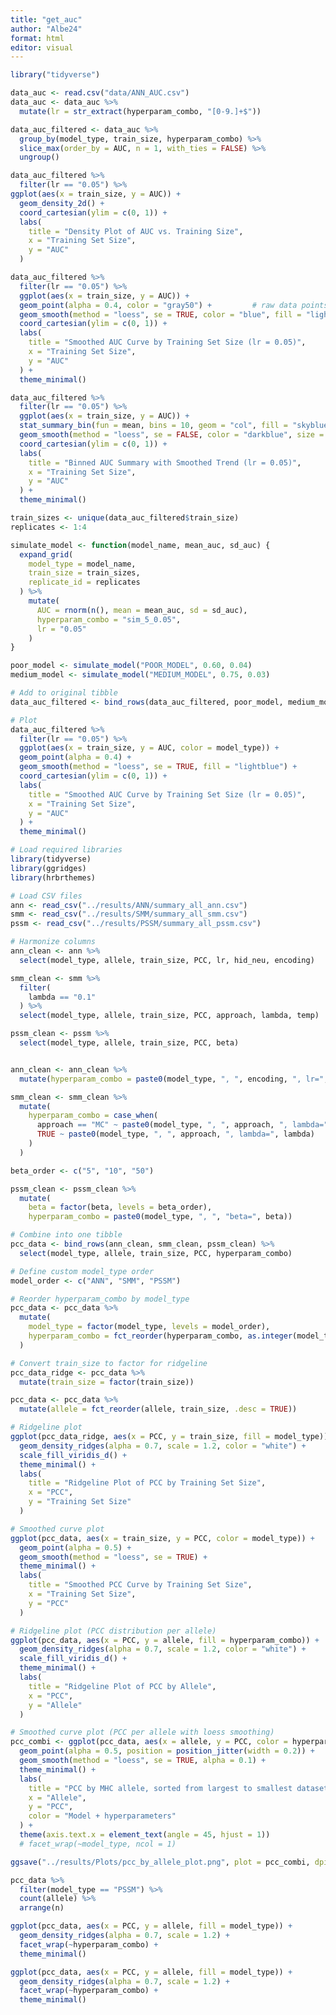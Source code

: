 ```yaml
---
title: "get_auc"
author: "Albe24"
format: html
editor: visual
---
```


```r
library("tidyverse")
```

```r
data_auc <- read.csv("data/ANN_AUC.csv")
data_auc <- data_auc %>%
  mutate(lr = str_extract(hyperparam_combo, "[0-9.]+$"))
```

```r
data_auc_filtered <- data_auc %>%
  group_by(model_type, train_size, hyperparam_combo) %>%
  slice_max(order_by = AUC, n = 1, with_ties = FALSE) %>%
  ungroup()
```

```r
data_auc_filtered %>% 
  filter(lr == "0.05") %>% 
ggplot(aes(x = train_size, y = AUC)) +
  geom_density_2d() +
  coord_cartesian(ylim = c(0, 1)) +
  labs(
    title = "Density Plot of AUC vs. Training Size",
    x = "Training Set Size",
    y = "AUC"
  )
```

```r
data_auc_filtered %>%
  filter(lr == "0.05") %>%
  ggplot(aes(x = train_size, y = AUC)) +
  geom_point(alpha = 0.4, color = "gray50") +         # raw data points
  geom_smooth(method = "loess", se = TRUE, color = "blue", fill = "lightblue") +  # smoothed trend line
  coord_cartesian(ylim = c(0, 1)) +
  labs(
    title = "Smoothed AUC Curve by Training Set Size (lr = 0.05)",
    x = "Training Set Size",
    y = "AUC"
  ) +
  theme_minimal()
```

```r
data_auc_filtered %>%
  filter(lr == "0.05") %>%
  ggplot(aes(x = train_size, y = AUC)) +
  stat_summary_bin(fun = mean, bins = 10, geom = "col", fill = "skyblue", alpha = 0.5) +
  geom_smooth(method = "loess", se = FALSE, color = "darkblue", size = 1.2) +
  coord_cartesian(ylim = c(0, 1)) +
  labs(
    title = "Binned AUC Summary with Smoothed Trend (lr = 0.05)",
    x = "Training Set Size",
    y = "AUC"
  ) +
  theme_minimal()
```

```r
train_sizes <- unique(data_auc_filtered$train_size)
replicates <- 1:4

simulate_model <- function(model_name, mean_auc, sd_auc) {
  expand_grid(
    model_type = model_name,
    train_size = train_sizes,
    replicate_id = replicates
  ) %>%
    mutate(
      AUC = rnorm(n(), mean = mean_auc, sd = sd_auc),
      hyperparam_combo = "sim_5_0.05",
      lr = "0.05"
    )
}

poor_model <- simulate_model("POOR_MODEL", 0.60, 0.04)
medium_model <- simulate_model("MEDIUM_MODEL", 0.75, 0.03)

# Add to original tibble
data_auc_filtered <- bind_rows(data_auc_filtered, poor_model, medium_model)

# Plot
data_auc_filtered %>%
  filter(lr == "0.05") %>%
  ggplot(aes(x = train_size, y = AUC, color = model_type)) +
  geom_point(alpha = 0.4) +
  geom_smooth(method = "loess", se = TRUE, fill = "lightblue") +
  coord_cartesian(ylim = c(0, 1)) +
  labs(
    title = "Smoothed AUC Curve by Training Set Size (lr = 0.05)",
    x = "Training Set Size",
    y = "AUC"
  ) +
  theme_minimal()
```

```r
# Load required libraries
library(tidyverse)
library(ggridges)
library(hrbrthemes)

# Load CSV files
ann <- read_csv("../results/ANN/summary_all_ann.csv")
smm <- read_csv("../results/SMM/summary_all_smm.csv")
pssm <- read_csv("../results/PSSM/summary_all_pssm.csv")

# Harmonize columns
ann_clean <- ann %>%
  select(model_type, allele, train_size, PCC, lr, hid_neu, encoding)

smm_clean <- smm %>%
  filter(
    lambda == "0.1"
  ) %>% 
  select(model_type, allele, train_size, PCC, approach, lambda, temp)

pssm_clean <- pssm %>%
  select(model_type, allele, train_size, PCC, beta)


ann_clean <- ann_clean %>%
  mutate(hyperparam_combo = paste0(model_type, ", ", encoding, ", lr=", lr, ", hn=", hid_neu))

smm_clean <- smm_clean %>%
  mutate(
    hyperparam_combo = case_when(
      approach == "MC" ~ paste0(model_type, ", ", approach, ", lambda=", lambda, ", T=", temp),
      TRUE ~ paste0(model_type, ", ", approach, ", lambda=", lambda)
    )
  )

beta_order <- c("5", "10", "50")

pssm_clean <- pssm_clean %>%
  mutate(
    beta = factor(beta, levels = beta_order),
    hyperparam_combo = paste0(model_type, ", ", "beta=", beta))

# Combine into one tibble
pcc_data <- bind_rows(ann_clean, smm_clean, pssm_clean) %>%
  select(model_type, allele, train_size, PCC, hyperparam_combo)

# Define custom model_type order
model_order <- c("ANN", "SMM", "PSSM")

# Reorder hyperparam_combo by model_type
pcc_data <- pcc_data %>%
  mutate(
    model_type = factor(model_type, levels = model_order),
    hyperparam_combo = fct_reorder(hyperparam_combo, as.integer(model_type))
  )

# Convert train_size to factor for ridgeline
pcc_data_ridge <- pcc_data %>%
  mutate(train_size = factor(train_size))

pcc_data <- pcc_data %>%
  mutate(allele = fct_reorder(allele, train_size, .desc = TRUE))
```

```r

# Ridgeline plot
ggplot(pcc_data_ridge, aes(x = PCC, y = train_size, fill = model_type)) +
  geom_density_ridges(alpha = 0.7, scale = 1.2, color = "white") +
  scale_fill_viridis_d() +
  theme_minimal() +
  labs(
    title = "Ridgeline Plot of PCC by Training Set Size",
    x = "PCC",
    y = "Training Set Size"
  )

# Smoothed curve plot
ggplot(pcc_data, aes(x = train_size, y = PCC, color = model_type)) +
  geom_point(alpha = 0.5) +
  geom_smooth(method = "loess", se = TRUE) +
  theme_minimal() +
  labs(
    title = "Smoothed PCC Curve by Training Set Size",
    x = "Training Set Size",
    y = "PCC"
  )
```

```r
# Ridgeline plot (PCC distribution per allele)
ggplot(pcc_data, aes(x = PCC, y = allele, fill = hyperparam_combo)) +
  geom_density_ridges(alpha = 0.7, scale = 1.2, color = "white") +
  scale_fill_viridis_d() +
  theme_minimal() +
  labs(
    title = "Ridgeline Plot of PCC by Allele",
    x = "PCC",
    y = "Allele"
  )

# Smoothed curve plot (PCC per allele with loess smoothing)
pcc_combi <- ggplot(pcc_data, aes(x = allele, y = PCC, color = hyperparam_combo, group = hyperparam_combo)) +
  geom_point(alpha = 0.5, position = position_jitter(width = 0.2)) +
  geom_smooth(method = "loess", se = TRUE, alpha = 0.1) +
  theme_minimal() +
  labs(
    title = "PCC by MHC allele, sorted from largest to smallest dataset",
    x = "Allele",
    y = "PCC",
    color = "Model + hyperparameters"
  ) +
  theme(axis.text.x = element_text(angle = 45, hjust = 1))
  # facet_wrap(~model_type, ncol = 1)

ggsave("../results/Plots/pcc_by_allele_plot.png", plot = pcc_combi, dpi = 300, width = 12, height = 8, units = "in")

```

```r
pcc_data %>%
  filter(model_type == "PSSM") %>%
  count(allele) %>%
  arrange(n)
```

```r
ggplot(pcc_data, aes(x = PCC, y = allele, fill = model_type)) +
  geom_density_ridges(alpha = 0.7, scale = 1.2) +
  facet_wrap(~hyperparam_combo) +
  theme_minimal()
```

```r
ggplot(pcc_data, aes(x = PCC, y = allele, fill = model_type)) +
  geom_density_ridges(alpha = 0.7, scale = 1.2) +
  facet_wrap(~hyperparam_combo) +
  theme_minimal()
```
